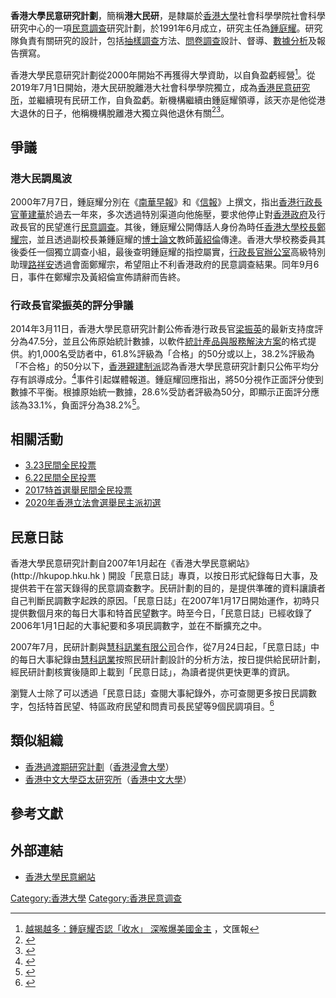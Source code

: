 {{pov|time=2019-08-02T11:58:51+00:00}}
'''香港大學民意研究計劃'''，簡稱'''港大民研'''，是隸屬於[[香港大學|香港大學]]社會科學學院社會科學研究中心的一項[[民意調查|民意調查]]研究計劃，於1991年6月成立，研究主任為[[鍾庭耀|鍾庭耀]]。研究隊負責有關研究的設計，包括[[抽樣調查|抽樣調查]]方法、[[問卷調查|問卷調查]]設計、督導、[[數據分析|數據分析]]及報告撰寫。

香港大學民意研究計劃從2000年開始不再獲得大學資助，以自負盈虧經營<ref>[http://paper.wenweipo.com/2012/08/10/HK1208100027.htm 越揭越多：鍾庭耀否認「收水」 深喉爆美國金主] {{Wayback|url=http://paper.wenweipo.com/2012/08/10/HK1208100027.htm |date=20170114055508 }}，文匯報</ref>。從2019年7月1日開始，港大民研脫離港大社會科學學院獨立，成為[[香港民意研究所|香港民意研究所]]，並繼續現有民研工作，自負盈虧。新機構繼續由鍾庭耀領導，該天亦是他從港大退休的日子，他稱機構脫離港大獨立與他退休有關<ref>{{cite news |title=港大民意研究計劃七月起脫離港大社科院 |url=http://news.now.com/home/local/player?newsId=345453&refer= |accessdate=2019-04-23 |date=2019-04-23 |agency=now新聞台 |archive-date=2019-04-23 |archive-url=https://web.archive.org/web/20190423101642/https://news.now.com/home/local/player%3FnewsId%3D345453%26refer%3D |dead-url=no }}</ref><ref>{{Cite news |url=https://news.mingpao.com/ins/%E6%B8%AF%E8%81%9E/article/20190423/s00001/1555996816640/%E6%B0%91%E7%A0%94%E8%A8%88%E5%8A%837%E6%9C%88%E8%B5%B7%E8%84%AB%E9%9B%A2%E6%B8%AF%E5%A4%A7-%E9%8D%BE%E5%BA%AD%E8%80%80%E7%9B%BC%E7%9C%BE%E7%B1%8C600%E8%90%AC%E5%95%9F%E5%8B%95%E6%96%B0%E7%A0%94%E7%A9%B6%E6%89%80-%E7%A8%B1%E4%B8%8D%E7%82%BA%E4%BA%94%E6%96%97%E7%B1%B3%E6%8A%98%E8%85%B0 |title=民研計劃7月起脫離港大　鍾庭耀盼眾籌600萬啟動新研究所　稱不為五斗米折腰 |date=2019-04-23 |work=明報 |accessdate=2019-04-24 |archive-date=2019-04-24 |archive-url=https://web.archive.org/web/20190424142533/https://news.mingpao.com/ins/%e6%b8%af%e8%81%9e/article/20190423/s00001/1555996816640/%e6%b0%91%e7%a0%94%e8%a8%88%e5%8a%837%e6%9c%88%e8%b5%b7%e8%84%ab%e9%9b%a2%e6%b8%af%e5%a4%a7-%e9%8d%be%e5%ba%ad%e8%80%80%e7%9b%bc%e7%9c%be%e7%b1%8c600%e8%90%ac%e5%95%9f%e5%8b%95%e6%96%b0%e7%a0%94%e7%a9%b6%e6%89%80-%e7%a8%b1%e4%b8%8d%e7%82%ba%e4%ba%94%e6%96%97%e7%b1%b3%e6%8a%98%e8%85%b0 |dead-url=no }}</ref>。

== 爭議 ==
=== 港大民調風波 ===
{{main|港大民調風波}}

2000年7月7日，鍾庭耀分別在《[[南華早報|南華早報]]》和《[[信報財經新聞|信報]]》上撰文，指出[[香港行政長官|香港行政長官]][[董建華|董建華]]於過去一年來，多次透過特別渠道向他施壓，要求他停止對[[香港政府|香港政府]]及行政長官的民望進行[[民意調查|民意調查]]。其後，鍾庭耀公開傳話人身份為時任[[香港大學校長|香港大學校長]][[鄭耀宗|鄭耀宗]]，並且透過副校長兼鍾庭耀的[[博士論文|博士論文]]教師[[黃紹倫|黃紹倫]]傳達。香港大學校務委員其後委任一個獨立調查小組，最後查明鍾庭耀的指控屬實，[[香港行政長官辦公室|行政長官辦公室]]高級特別助理[[路祥安|路祥安]]透過會面鄭耀宗，希望阻止不利香港政府的民意調查結果。同年9月6日，事件在鄭耀宗及黃紹倫宣佈請辭而告終。

=== 行政長官梁振英的評分爭議 ===
2014年3月11日，香港大學民意研究計劃公佈香港行政長官[[梁振英|梁振英]]的最新支持度評分為47.5分，並且公佈原始統計數據，以軟件[[統計產品與服務解決方案|統計產品與服務解決方案]]的格式提供。約1,000名受訪者中，61.8%評級為「合格」的50分或以上，38.2%評級為「不合格」的50分以下，[[香港親建制派|香港親建制派]]認為香港大學民意研究計劃只公佈平均分存有誤導成分。<ref name=tvbn>{{cite news|url=http://news.tvb.com/local/5323af196db28cab56000001|title=港大民調被批用平均分表達有誤導成分|work=[[無綫電視|無綫電視]]|publisher=無綫新聞網|date=2014-03-15|accessdate=2014-03-15|archive-date=2014-03-15|archive-url=https://web.archive.org/web/20140315103702/http://news.tvb.com/local/5323af196db28cab56000001|dead-url=no}}</ref>事件引起媒體報道。鍾庭耀回應指出，將50分視作正面評分使到數據不平衡。根據原始統一數據，28.6%受訪者評級為50分，即顯示正面評分應該為33.1%，負面評分為38.2%<ref name=mingpao20140316>{{cite news|url=http://news.mingpao.com/20140316/gna1.htm|title=被批發布不公 鍾庭耀斥計錯數 「港人講地」稱六成人評梁合格|work=[[明報|明報]]|publisher=明報新聞網|date=2014-03-16|accessdate=2014-03-16|archive-date=2014-03-22|archive-url=https://web.archive.org/web/20140322013523/http://news.mingpao.com/20140316/gna1.htm|dead-url=no}}</ref>。

==相關活動==
*[[3.23民間全民投票|3.23民間全民投票]]
*[[6.22民間全民投票|6.22民間全民投票]]
*[[2017特首選舉民間全民投票|2017特首選舉民間全民投票]]
*[[2020年香港立法會選舉民主派初選|2020年香港立法會選舉民主派初選]]

==民意日誌==
香港大學民意研究計劃自2007年1月起在《香港大學民意網站》(http://hkupop.hku.hk {{Wayback|url=http://hkupop.hku.hk/ |date=20060406034543 }}) 開設「民意日誌」專頁，以按日形式紀錄每日大事，及提供若干在當天錄得的民意調查數字。民研計劃的目的，是提供準確的資料讓讀者自己判斷民調數字起跌的原因。「民意日誌」在2007年1月17日開始運作，初時只提供數個月來的每日大事和特首民望數字。時至今日，「民意日誌」已經收錄了2006年1月1日起的大事紀要和多項民調數字，並在不斷擴充之中。 

2007年7月，民研計劃與[[慧科訊業有限公司|慧科訊業有限公司]]合作，從7月24日起，「民意日誌」中的每日大事紀錄由[[慧科訊業|慧科訊業]]按照民研計劃設計的分析方法，按日提供給民研計劃，經民研計劃核實後隨即上載到「民意日誌」，為讀者提供更快更準的資訊。 

瀏覽人士除了可以透過「民意日誌」查閱大事紀錄外，亦可查閱更多按日民調數字，包括特首民望、特區政府民望和問責司長民望等9個民調項目。<ref>{{Cite web |url=https://www.hkupop.hku.hk/chinese/opiniondaily/opinion.php |title=存档副本 |accessdate=2017-07-21 |archive-date=2017-06-23 |archive-url=https://web.archive.org/web/20170623134055/https://www.hkupop.hku.hk/chinese/opiniondaily/opinion.php |dead-url=no }}</ref>

==類似組織==
*[[香港過渡期研究計劃|香港過渡期研究計劃]]（[[香港浸會大學|香港浸會大學]]）
*[[香港中文大學亞太研究所|香港中文大學亞太研究所]]（[[香港中文大學|香港中文大學]]）

==參考文獻==
{{reflist}}

==外部連結==
* [http://hkupop.hku.hk/ 香港大學民意網站] {{Wayback|url=http://hkupop.hku.hk/ |date=20060406034543 }}

{{香港大學|民}}

[[Category:香港大學|Category:香港大學]]
[[Category:香港民意调查|Category:香港民意调查]]
